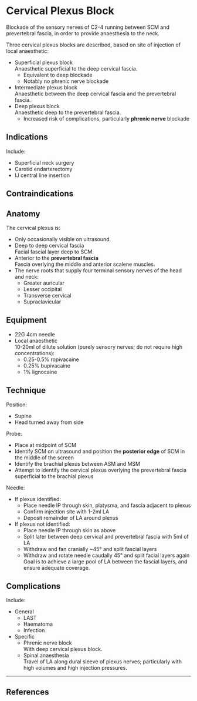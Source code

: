 # Cervical Plexus Block


Blockade of the sensory nerves of C2-4 running between SCM and prevertebral fascia, in order to provide anaesthesia to the neck.


Three cervical plexus blocks are described, based on site of injection of local anaesthetic:

* Superficial plexus block  
Anaesthetic superficial to the deep cervical fascia.
	* Equivalent to deep blockade
	* Notably no phrenic nerve blockade
* Intermediate plexus block  
Anaesthetic between the deep cervical fascia and the prevertebral fascia.
* Deep plexus block  
Anaesthetic deep to the prevertebral fascia.
	* Increased risk of complications, particularly **phrenic nerve** blockade

## Indications

Include:

* Superficial neck surgery
* Carotid endarterectomy
* IJ central line insertion

## Contraindications

## Anatomy

The cervical plexus is:

* Only occasionally visible on ultrasound.
* Deep to deep cervical fascia  
Facial fascial layer deep to SCM.
* Anterior to the **prevertebral fascia**  
Fascia overlying the middle and anterior scalene muscles.
* The nerve roots that supply four terminal sensory nerves of the head and neck:
	* Greater auricular
	* Lesser occipital
	* Transverse cervical
	* Supraclavicular

## Equipment

* 22G 4cm needle
* Local anaesthetic  
10-20ml of dilute solution (purely sensory nerves; do not require high concentrations):
	* 0.25-0.5% ropivacaine
	* 0.25% bupivacaine
	* 1% lignocaine

## Technique

Position:

* Supine
* Head turned away from side


Probe:

* Place at midpoint of SCM
* Identify SCM on ultrasound and position the **posterior edge** of SCM in the middle of the screen
* Identify the brachial plexus between ASM and MSM
* Attempt to identify the cervical plexus overlying the prevertebral fascia superficial to the brachial plexus


Needle:

* If plexus identified:
	* Place needle IP through skin, platysma, and fascia adjacent to plexus
	* Confirm injection site with 1-2ml LA
	* Deposit remainder of LA around plexus
* If plexus not identified:
	* Place needle IP through skin as above
	* Split later between deep cervical and prevertebral fascia with 5ml of LA
	* Withdraw and fan cranially ~45° and split fascial layers
	* Withdraw and rotate needle caudally 45° and split facial layers again  
	Goal is to achieve a large pool of LA between the fascial layers, and ensure adequate coverage.


## Complications

Include:

* General
	* LAST
	* Haematoma
	* Infection
* Specific
	* Phrenic nerve block  
	With deep cervical plexus block.
	* Spinal anaesthesia  
	Travel of LA along dural sleeve of plexus nerves; particularly with high volumes and high injection pressures.

---

## References
